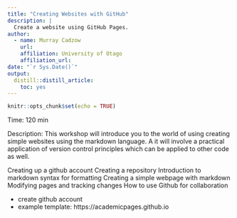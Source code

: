 ```yaml
---
title: "Creating Websites with GitHub"
description: |
  Create a website using GitHub Pages.
author:
  - name: Murray Cadzow 
    url: 
    affiliation: University of Otago
    affiliation_url: 
date: "`r Sys.Date()`"
output: 
  distill::distill_article:
    toc: yes
---
```


```r
knitr::opts_chunk$set(echo = TRUE)
```


Time: 120 min

Description: This workshop will introduce you to the world of using creating simple websites using the markdown language. A it will involve a practical application of version control principles which can be applied to other code as well.

Creating up a github account
Creating a repository
Introduction to markdown syntax for formatting
Creating a simple webpage with markdown
Modifying pages and tracking changes
How to use Github for collaboration

- create github account
- example template: https://academicpages.github.io
